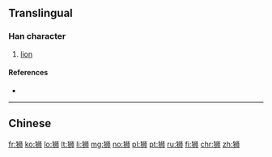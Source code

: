 {{also|獅}}
==Translingual==

===Han character===
{{Han char|rn=94|rad=犬|as=06|sn=9|four=|canj=KHLLB}}

# [[lion]]

====References====
* {{Han ref|kx=0711.101|hdz=21344.020|uh=72EE|ud=29422}}

----

==Chinese==
{{zh-see|獅}}

[[fr:狮]]
[[ko:狮]]
[[lo:狮]]
[[lt:狮]]
[[li:狮]]
[[mg:狮]]
[[no:狮]]
[[pl:狮]]
[[pt:狮]]
[[ru:狮]]
[[fi:狮]]
[[chr:狮]]
[[zh:狮]]